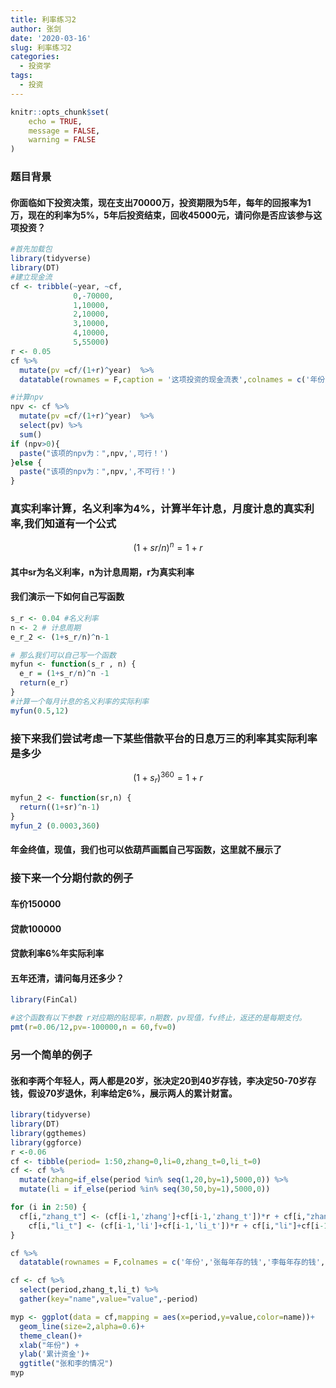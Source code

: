```yaml
---
title: 利率练习2
author: 张剑
date: '2020-03-16'
slug: 利率练习2
categories:
  - 投资学
tags:
  - 投资
---
```


```r
knitr::opts_chunk$set(
	echo = TRUE,
	message = FALSE,
	warning = FALSE
)
```
### 题目背景
#### 你面临如下投资决策，现在支出70000万，投资期限为5年，每年的回报率为1万，现在的利率为5%，5年后投资结束，回收45000元，请问你是否应该参与这项投资？

```r
#首先加载包
library(tidyverse)
library(DT)
#建立现金流
cf <- tribble(~year, ~cf,
              0,-70000,
              1,10000,
              2,10000,
              3,10000,
              4,10000,
              5,55000)
r <- 0.05
cf %>%
  mutate(pv =cf/(1+r)^year)  %>% 
  datatable(rownames = F,caption = '这项投资的现金流表',colnames = c('年份','现金流','现值'))

#计算npv
npv <- cf %>%
  mutate(pv =cf/(1+r)^year)  %>% 
  select(pv) %>%
  sum()
if (npv>0){
  paste("该项的npv为：",npv,',可行！')
}else {
  paste("该项的npv为：",npv,',不可行！')
}
```

### 真实利率计算，名义利率为4%，计算半年计息，月度计息的真实利率,我们知道有一个公式
$$(1+sr/n)^n=1+r$$

#### 其中sr为名义利率，n为计息周期，r为真实利率
#### 我们演示一下如何自己写函数
```r

s_r <- 0.04 #名义利率
n <- 2 # 计息周期
e_r_2 <- (1+s_r/n)^n-1 

# 那么我们可以自己写一个函数
myfun <- function(s_r , n) {
  e_r = (1+s_r/n)^n -1
  return(e_r)
}
#计算一个每月计息的名义利率的实际利率
myfun(0.5,12)
```
### 接下来我们尝试考虑一下某些借款平台的日息万三的利率其实际利率是多少
$$(1+s_r)^{360}=1+r$$
```r
myfun_2 <- function(sr,n) {
  return((1+sr)^n-1)
}
myfun_2 (0.0003,360)
```

#### 年金终值，现值，我们也可以依葫芦画瓢自己写函数，这里就不展示了

### 接下来一个分期付款的例子
#### 车价150000
#### 贷款100000
#### 贷款利率6%年实际利率
#### 五年还清，请问每月还多少？

```r
library(FinCal)

#这个函数有以下参数 r对应期的贴现率，n期数，pv现值，fv终止，返还的是每期支付。
pmt(r=0.06/12,pv=-100000,n = 60,fv=0)
```

### 另一个简单的例子
#### 张和李两个年轻人，两人都是20岁，张决定20到40岁存钱，李决定50-70岁存钱，假设70岁退休，利率给定6%，展示两人的累计财富。

```r
library(tidyverse)
library(DT)
library(ggthemes)
library(ggforce)
r <-0.06
cf <- tibble(period= 1:50,zhang=0,li=0,zhang_t=0,li_t=0)
cf <- cf %>%
  mutate(zhang=if_else(period %in% seq(1,20,by=1),5000,0)) %>%
  mutate(li = if_else(period %in% seq(30,50,by=1),5000,0))

for (i in 2:50) {
  cf[i,"zhang_t"] <- (cf[i-1,'zhang']+cf[i-1,'zhang_t'])*r + cf[i,"zhang"]+cf[i-1,'zhang_t']+cf[i-1,'zhang']
    cf[i,"li_t"] <- (cf[i-1,'li']+cf[i-1,'li_t'])*r + cf[i,"li"]+cf[i-1,'li_t']+cf[i-1,'li']
}

cf %>%
  datatable(rownames = F,colnames = c('年份','张每年存的钱','李每年存的钱','张的累计','李的累计'))

cf <- cf %>%
  select(period,zhang_t,li_t) %>%
  gather(key="name",value="value",-period)

myp <- ggplot(data = cf,mapping = aes(x=period,y=value,color=name))+
  geom_line(size=2,alpha=0.6)+
  theme_clean()+
  xlab("年份") +
  ylab('累计资金')+
  ggtitle("张和李的情况")
myp
```